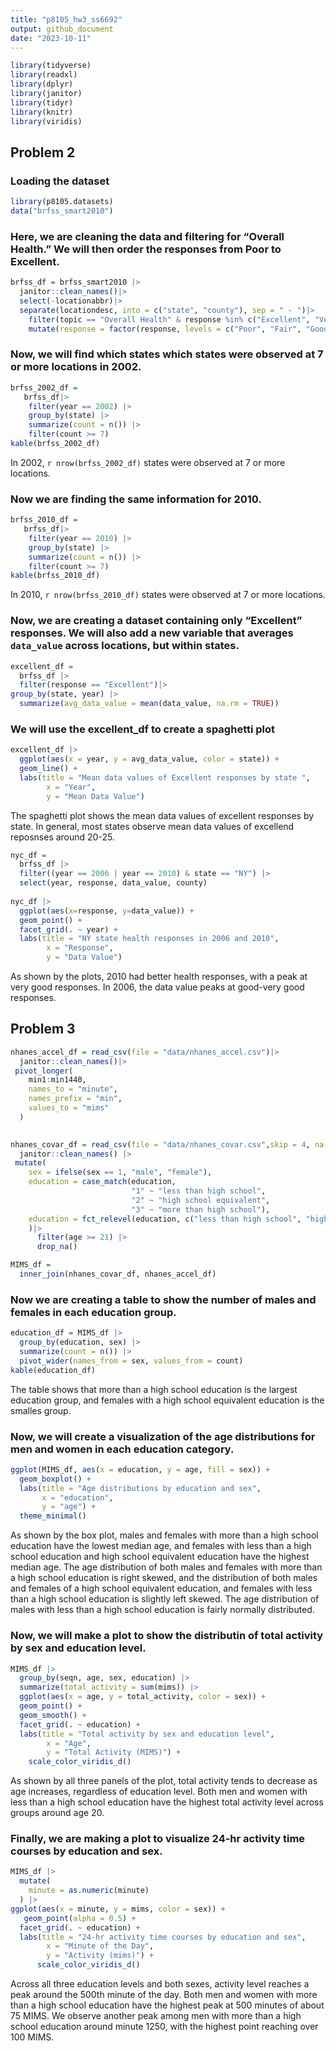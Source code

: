 ```yaml
---
title: "p8105_hw3_ss6692"
output: github_document
date: "2023-10-11"
---
```


```r
library(tidyverse)
library(readxl)
library(dplyr)
library(janitor)
library(tidyr)
library(knitr)
library(viridis)
```
## Problem 2

### Loading the dataset

```r
library(p8105.datasets)
data("brfss_smart2010")
```

### Here, we are cleaning the data and filtering for "Overall Health." We will then order the responses from Poor to Excellent.

```r
brfss_df = brfss_smart2010 |>
  janitor::clean_names()|>
  select(-locationabbr)|>
  separate(locationdesc, into = c("state", "county"), sep = " - ")|>
    filter(topic == "Overall Health" & response %in% c("Excellent", "Very good", "Good", "Fair", "Poor")) |>
    mutate(response = factor(response, levels = c("Poor", "Fair", "Good", "Very good", "Excellent"), ordered = TRUE))
```

### Now, we will find which states which states were observed at 7 or more locations in 2002.

```r
brfss_2002_df = 
   brfss_df|>
    filter(year == 2002) |>
    group_by(state) |>
    summarize(count = n()) |>
    filter(count >= 7)
kable(brfss_2002_df)
```

In 2002, `r nrow(brfss_2002_df)` states were observed at 7 or more locations.

### Now we are finding the same information for 2010.

```r
brfss_2010_df = 
   brfss_df|>
    filter(year == 2010) |>
    group_by(state) |>
    summarize(count = n()) |>
    filter(count >= 7)
kable(brfss_2010_df)
```

In 2010, `r nrow(brfss_2010_df)` states were observed at 7 or more locations.

### Now, we are creating a dataset containing only "Excellent" responses. We will also add a new variable that averages `data_value` across locations, but within states.

```r
excellent_df =
  brfss_df |>
  filter(response == "Excellent")|>
group_by(state, year) |>
  summarize(avg_data_value = mean(data_value, na.rm = TRUE))
```

### We will use the excellent_df to create a spaghetti plot

```r
excellent_df |> 
  ggplot(aes(x = year, y = avg_data_value, color = state)) + 
  geom_line() +
  labs(title = "Mean data values of Excellent responses by state ", 
        x = "Year",
        y = "Mean Data Value")
```

The spaghetti plot shows the mean data values of excellent responses by state. In general, most states observe mean data values of excellend reposnses around 20-25. 

```r
nyc_df =
  brfss_df |>
  filter((year == 2006 | year == 2010) & state == "NY") |>
  select(year, response, data_value, county)
  
nyc_df |>
  ggplot(aes(x=response, y=data_value)) +
  geom_point() +
  facet_grid(. ~ year) + 
  labs(title = "NY state health responses in 2006 and 2010", 
        x = "Response",
        y = "Data Value") 
```

As shown by the plots, 2010 had better health responses, with a peak at very good responses. In 2006, the data value peaks at good-very good responses. 

## Problem 3

```r
nhanes_accel_df = read_csv(file = "data/nhanes_accel.csv")|>
  janitor::clean_names()|>
 pivot_longer(
    min1:min1440,
    names_to = "minute",
    names_prefix = "min",
    values_to = "mims"
  )
  
```

```r
nhanes_covar_df = read_csv(file = "data/nhanes_covar.csv",skip = 4, na = "." )|>
  janitor::clean_names() |>
 mutate(
    sex = ifelse(sex == 1, "male", "female"), 
    education = case_match(education,
                           "1" ~ "less than high school", 
                           "2" ~ "high school equivalent", 
                           "3" ~ "more than high school"), 
    education = fct_relevel(education, c("less than high school", "high school equivalent", "more than high school"))
    )|> 
      filter(age >= 21) |> 
      drop_na()
```

```r
MIMS_df = 
  inner_join(nhanes_covar_df, nhanes_accel_df)
```

### Now we are creating a table to show the number of males and females in each education group.

```r
education_df = MIMS_df |>
  group_by(education, sex) |>
  summarize(count = n()) |>
  pivot_wider(names_from = sex, values_from = count) 
kable(education_df)
```

The table shows that more than a high school education is the largest education group, and females with a high school equivalent education is the smalles group.

### Now, we will create a visualization of the age distributions for men and women in each education category.

```r
ggplot(MIMS_df, aes(x = education, y = age, fill = sex)) +
  geom_boxplot() +
  labs(title = "Age distributions by education and sex",
       x = "education",
       y = "age") +
  theme_minimal()
```

As shown by the box plot, males and females with more than a high school education have the lowest median age, and females with less than a high school education and high school equivalent education have the highest median age. The age distribution of both males and females with more than a high school education is right skewed, and the distribution of both males and females of a high school equivalent education, and females with less than a high school education is slightly left skewed. The age distribution of males with less than a high school education is fairly normally distributed.

### Now, we will make a plot to show the distributin of total activity by sex and education level.

```r
MIMS_df |> 
  group_by(seqn, age, sex, education) |> 
  summarize(total_activity = sum(mims)) |> 
  ggplot(aes(x = age, y = total_activity, color = sex)) + 
  geom_point() +
  geom_smooth() +
  facet_grid(. ~ education) + 
  labs(title = "Total activity by sex and education level", 
        x = "Age",
        y = "Total Activity (MIMS)") +
    scale_color_viridis_d() 
```

As shown by all three panels of the plot, total activity tends to decrease as age increases, regardless of education level. Both men and women with less than a high school education have the highest total activity level across groups around age 20. 

### Finally, we are making a plot to visualize 24-hr activity time courses by education and sex.

```r
MIMS_df |>
  mutate(
    minute = as.numeric(minute)
  ) |> 
ggplot(aes(x = minute, y = mims, color = sex)) +
   geom_point(alpha = 0.5) +
  facet_grid(. ~ education) + 
  labs(title = "24-hr activity time courses by education and sex", 
        x = "Minute of the Day",
        y = "Activity (mims)") +
      scale_color_viridis_d() 
```

Across all three education levels and both sexes, activity level reaches a peak around the 500th minute of the day. Both men and women with more than a high school education have the highest peak at 500 minutes of about 75 MIMS. We observe another peak among men with more than a high school education around minute 1250, with the highest point reaching over 100 MIMS.



